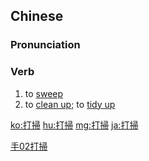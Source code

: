 {{also|打扫}}
==Chinese==
{{zh-forms|s=打扫}}

===Pronunciation===
{{zh-pron
|m=dǎsǎo
|c=daa2 sou3
|mn=táⁿ-sàu
|cat=v
}}

===Verb===
{{zh-verb}}

# to [[sweep]]
# to [[clean up]]; to [[tidy up]]

[[Category:Intermediate Mandarin|手02打掃]]

[[ko:打掃]]
[[hu:打掃]]
[[mg:打掃]]
[[ja:打掃]]